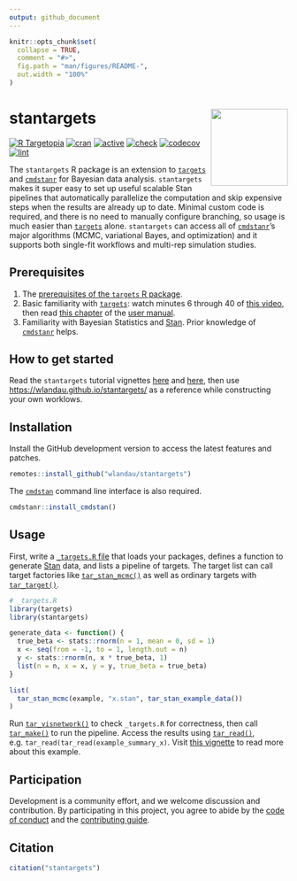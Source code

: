```yaml
---
output: github_document
---
```


```r
knitr::opts_chunk$set(
  collapse = TRUE,
  comment = "#>",
  fig.path = "man/figures/README-",
  out.width = "100%"
)
```

# stantargets <img src='man/figures/logo.png' align="right" height="139"/>

[![R Targetopia](https://img.shields.io/badge/R_Targetopia-member-blue?style=flat&labelColor=gray)](https://wlandau.github.io/targetopia/)
[![cran](http://www.r-pkg.org/badges/version/stantargets)](https://cran.r-project.org/package=stantargets)
[![active](https://www.repostatus.org/badges/latest/active.svg)](https://www.repostatus.org/#active)
[![check](https://github.com/wlandau/stantargets/workflows/check/badge.svg)](https://github.com/wlandau/stantargets/actions?query=workflow%3Acheck)
[![codecov](https://codecov.io/gh/wlandau/stantargets/branch/main/graph/badge.svg?token=3T5DlLwUVl)](https://codecov.io/gh/wlandau/targets)
[![lint](https://github.com/wlandau/stantargets/workflows/lint/badge.svg)](https://github.com/wlandau/stantargets/actions?query=workflow%3Alint)

The `stantargets` R package is an extension to [`targets`](https://github.com/wlandau/targets) and [`cmdstanr`](https://github.com/stan-dev/cmdstanr) for Bayesian data analysis. `stantargets` makes it super easy to set up useful scalable Stan pipelines that automatically parallelize the computation and skip expensive steps when the results are already up to date. Minimal custom code is required, and there is no need to manually configure branching, so usage is much easier than [`targets`](https://github.com/wlandau/targets) alone. `stantargets` can access all of [`cmdstanr`](https://github.com/stan-dev/cmdstanr)'s major algorithms (MCMC, variational Bayes, and optimization) and it supports both single-fit workflows and multi-rep simulation studies.

## Prerequisites

1. The [prerequisites of the `targets` R package](https://wlandau.github.io/targets/#prerequisites).
1. Basic familiarity with [`targets`](https://wlandau.github.io/targets/): watch minutes 6 through 40 of [this video](https://youtu.be/Gqn7Xn4d5NI), then read [this chapter](https://wlandau.github.io/targets-manual/walkthrough.html) of the [user manual](https://wlandau.github.io/targets-manual/).
1. Familiarity with Bayesian Statistics and [Stan](https://mc-stan.org/). Prior knowledge of [`cmdstanr`](https://mc-stan.org/cmdstanr/) helps.

## How to get started

Read the `stantargets` tutorial vignettes [here](https://wlandau.github.io/stantargets/articles/mcmc.html) and [here](https://wlandau.github.io/stantargets/articles/mcmc_rep.html), then use <https://wlandau.github.io/stantargets/> as a reference while constructing your own worklows.


## Installation

Install the GitHub development version to access the latest features and patches.

```r
remotes::install_github("wlandau/stantargets")
```

The [`cmdstan`](https://github.com/stan-dev/cmdstan) command line interface is also required.

```r
cmdstanr::install_cmdstan()
```

## Usage

First, write a [`_targets.R` file](https://wlandau.github.io/targets-manual/walkthrough.html) that loads your packages, defines a function to generate [Stan](https://mc-stan.org/) data, and lists a pipeline of targets. The target list can call target factories like [`tar_stan_mcmc()`](https://wlandau.github.io/stantargets/reference/tar_stan_mcmc.html) as well as ordinary targets with [`tar_target()`](https://wlandau.github.io/targets/reference/tar_target.html).

```r
# _targets.R
library(targets)
library(stantargets)

generate_data <- function() {
  true_beta <- stats::rnorm(n = 1, mean = 0, sd = 1)
  x <- seq(from = -1, to = 1, length.out = n)
  y <- stats::rnorm(n, x * true_beta, 1)
  list(n = n, x = x, y = y, true_beta = true_beta)
}

list(
  tar_stan_mcmc(example, "x.stan", tar_stan_example_data())
)
```

Run [`tar_visnetwork()`](https://wlandau.github.io/targets/reference/tar_visnetwork.html) to check `_targets.R` for correctness, then call [`tar_make()`](https://wlandau.github.io/targets/reference/tar_make.html) to run the pipeline. Access the results using [`tar_read()`](https://wlandau.github.io/targets/reference/tar_read.html), e.g. `tar_read(tar_read(example_summary_x)`. Visit [this vignette](https://wlandau.github.io/stantargets/articles/mcmc.html) to read more about this example.

## Participation

Development is a community effort, and we welcome discussion and contribution. By participating in this project, you agree to abide by the [code of conduct](https://github.com/wlandau/stantargets/blob/main/CODE_OF_CONDUCT.md) and the [contributing guide](https://github.com/wlandau/stantargets/blob/main/CONTRIBUTING.md).

## Citation

```r
citation("stantargets")
```
